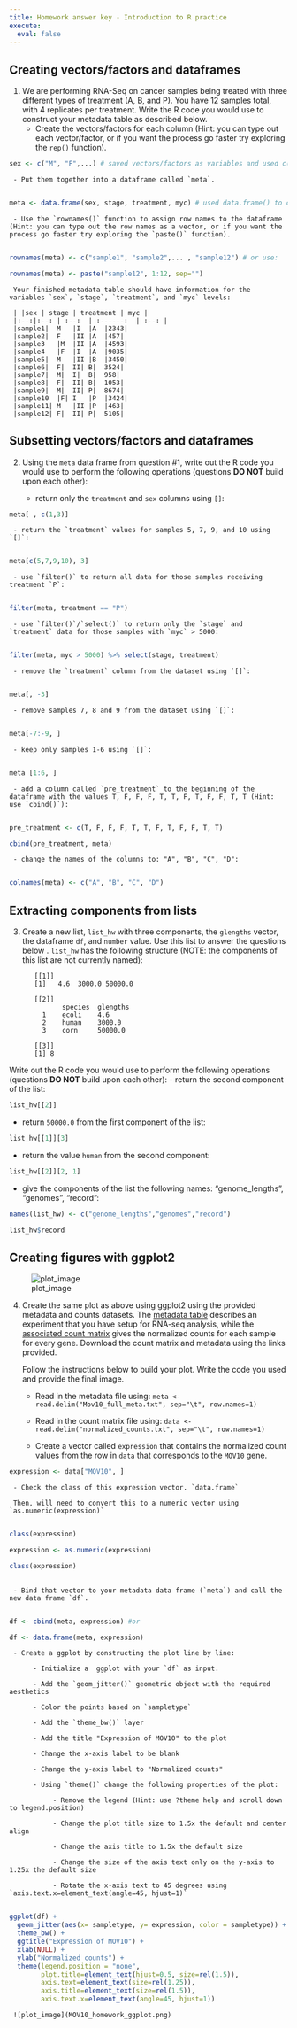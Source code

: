 ```yaml
---
title: Homework answer key - Introduction to R practice
execute: 
  eval: false
---
```


## Creating vectors/factors and dataframes

1. We are performing RNA-Seq on cancer samples being treated with three different types of treatment (A, B, and P). You have 12 samples total, with 4 replicates per treatment. Write the R code you would use to construct your metadata table as described below.  
     - Create the vectors/factors for each column (Hint: you can type out each vector/factor, or if you want the process go faster try exploring the `rep()` function).
     
```r
sex <- c("M", "F",...) # saved vectors/factors as variables and used c() or rep() function to create
```
      
     - Put them together into a dataframe called `meta`.
     
```r
meta <- data.frame(sex, stage, treatment, myc) # used data.frame() to create the table
```
     - Use the `rownames()` function to assign row names to the dataframe (Hint: you can type out the row names as a vector, or if you want the process go faster try exploring the `paste()` function).
     
```r
rownames(meta) <- c("sample1", "sample2",... , "sample12") # or use:

rownames(meta) <- paste("sample12", 1:12, sep="")
```
     
     Your finished metadata table should have information for the variables `sex`, `stage`, `treatment`, and `myc` levels: 

     | |sex	| stage	| treatment	| myc |
     |:--:|:--: | :--:	| :------:	| :--: |
     |sample1|	M	|I	|A	|2343|
     |sample2|	F	|II	|A	|457|
     |sample3	|M	|II	|A	|4593|
     |sample4	|F	|I	|A	|9035|
     |sample5|	M	|II	|B	|3450|
     |sample6|	F|	II|	B|	3524|
     |sample7|	M|	I|	B|	958|
     |sample8|	F|	II|	B|	1053|
     |sample9|	M|	II|	P|	8674|
     |sample10	|F|	I	|P	|3424|
     |sample11|	M	|II	|P	|463|
     |sample12|	F|	II|	P|	5105|

 
## Subsetting vectors/factors and dataframes

2. Using the `meta` data frame from question #1, write out the R code you would use to perform the following operations (questions **DO NOT** build upon each other):

     - return only the `treatment` and `sex` columns using `[]`:
     
```r
meta[ , c(1,3)]
```
     
     - return the `treatment` values for samples 5, 7, 9, and 10 using `[]`:
          
```r
meta[c(5,7,9,10), 3]
```
     
     - use `filter()` to return all data for those samples receiving treatment `P`:
          
```r
filter(meta, treatment == "P")
```
     
     - use `filter()`/`select()` to return only the `stage` and `treatment` data for those samples with `myc` > 5000:
          
```r
filter(meta, myc > 5000) %>% select(stage, treatment)
```
     
     - remove the `treatment` column from the dataset using `[]`:
          
```r
meta[, -3]
```
     
     - remove samples 7, 8 and 9 from the dataset using `[]`:
          
```r
meta[-7:-9, ]
```
     
     - keep only samples 1-6 using `[]`:
          
```r
meta [1:6, ]
```
     
     - add a column called `pre_treatment` to the beginning of the dataframe with the values T, F, F, F, T, T, F, T, F, F, T, T (Hint: use `cbind()`): 
          
```r
pre_treatment <- c(T, F, F, F, T, T, F, T, F, F, T, T)

cbind(pre_treatment, meta)
```
     
     - change the names of the columns to: "A", "B", "C", "D":
          
```r
colnames(meta) <- c("A", "B", "C", "D")
```
     
 
## Extracting components from lists
3. Create a new list, `list_hw` with three components, the `glengths` vector, the dataframe `df`, and `number` value. Use this list to answer the questions below . `list_hw` has the following structure (NOTE: the components of this list are not currently named):

          [[1]]
          [1]   4.6  3000.0 50000.0 

          [[2]]
                 species  glengths 
            1    ecoli    4.6
            2    human    3000.0
            3    corn     50000.0

          [[3]]
          [1] 8

Write out the R code you would use to perform the following operations (questions **DO NOT** build upon each other):
 - return the second component of the list:
 
```r
list_hw[[2]]
```
 
 - return `50000.0` from the first component of the list:
  
```r
list_hw[[1]][3]
```
 
 - return the value `human` from the second component: 
  
```r
list_hw[[2]][2, 1]
```
 
 - give the components of the list the following names: "genome_lengths", "genomes", "record":
  
```r
names(list_hw) <- c("genome_lengths","genomes","record")

list_hw$record
```
 
   
## Creating figures with ggplot2

![plot_image](plotcounts.png)

4. Create the same plot as above using ggplot2 using the provided metadata and counts datasets. The [metadata table](https://github.com/hbc/Intro-to-R-2-day/raw/master/data/Mov10_full_meta.txt) describes an experiment that you have setup for RNA-seq analysis, while the [associated count matrix](https://github.com/hbc/Intro-to-R-2-day/raw/master/data/normalized_counts.txt) gives the normalized counts for each sample for every gene. Download the count matrix and metadata using the links provided.

     Follow the instructions below to build your plot. Write the code you used and provide the final image.

     - Read in the metadata file using: `meta <- read.delim("Mov10_full_meta.txt", sep="\t", row.names=1)`

     - Read in the count matrix file using: `data <- read.delim("normalized_counts.txt", sep="\t", row.names=1)`

     - Create a vector called `expression` that contains the normalized count values from the row in `data` that corresponds to the `MOV10` gene.  
    
```r
expression <- data["MOV10", ]
```     

     - Check the class of this expression vector. `data.frame`
     
     Then, will need to convert this to a numeric vector using `as.numeric(expression)`
      
```r
class(expression)

expression <- as.numeric(expression)

class(expression)
     
```
     
     - Bind that vector to your metadata data frame (`meta`) and call the new data frame `df`. 
      
```r
df <- cbind(meta, expression) #or

df <- data.frame(meta, expression)
```
     
     - Create a ggplot by constructing the plot line by line:
     
          - Initialize a  ggplot with your `df` as input.

          - Add the `geom_jitter()` geometric object with the required aesthetics

          - Color the points based on `sampletype`

          - Add the `theme_bw()` layer 

          - Add the title "Expression of MOV10" to the plot

          - Change the x-axis label to be blank

          - Change the y-axis label to "Normalized counts"

          - Using `theme()` change the following properties of the plot:

               - Remove the legend (Hint: use ?theme help and scroll down to legend.position)

               - Change the plot title size to 1.5x the default and center align

               - Change the axis title to 1.5x the default size

               - Change the size of the axis text only on the y-axis to 1.25x the default size
               
               - Rotate the x-axis text to 45 degrees using `axis.text.x=element_text(angle=45, hjust=1)`
           
```r
ggplot(df) +
  geom_jitter(aes(x= sampletype, y= expression, color = sampletype)) +
  theme_bw() +
  ggtitle("Expression of MOV10") +
  xlab(NULL) +
  ylab("Normalized counts") +
  theme(legend.position = "none",
        plot.title=element_text(hjust=0.5, size=rel(1.5)),
        axis.text=element_text(size=rel(1.25)),
        axis.title=element_text(size=rel(1.5)),
        axis.text.x=element_text(angle=45, hjust=1))
```

     ![plot_image](MOV10_homework_ggplot.png) 
  
